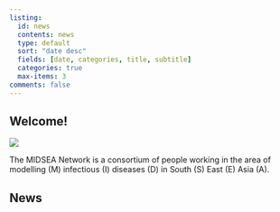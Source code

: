 ```yaml
---
listing:
  id: news
  contents: news
  type: default
  sort: "date desc"
  fields: [date, categories, title, subtitle]
  categories: true
  max-items: 3
comments: false
---
```


::: {layout-ncol=2}

::: {.left}

## Welcome!

![](profile.jpg)

The MIDSEA Network is a consortium of people working in the area of modelling (M) infectious (I) diseases (D) in South (S) East (E) Asia (A).

:::

::: {.right}

## News

::: {#news}
:::

:::

:::

